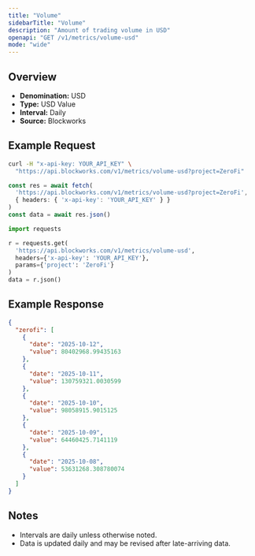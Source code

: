 ```yaml
---
title: "Volume"
sidebarTitle: "Volume"
description: "Amount of trading volume in USD"
openapi: "GET /v1/metrics/volume-usd"
mode: "wide"
---
```


## Overview

- **Denomination:** USD
- **Type:** USD Value
- **Interval:** Daily
- **Source:** Blockworks

## Example Request

<CodeGroup>

```bash cURL
curl -H "x-api-key: YOUR_API_KEY" \
  "https://api.blockworks.com/v1/metrics/volume-usd?project=ZeroFi"
```

```typescript TypeScript
const res = await fetch(
  'https://api.blockworks.com/v1/metrics/volume-usd?project=ZeroFi',
  { headers: { 'x-api-key': 'YOUR_API_KEY' } }
)
const data = await res.json()
```

```python Python
import requests

r = requests.get(
  'https://api.blockworks.com/v1/metrics/volume-usd',
  headers={'x-api-key': 'YOUR_API_KEY'},
  params={'project': 'ZeroFi'}
)
data = r.json()
```

</CodeGroup>

## Example Response

```json
{
  "zerofi": [
    {
      "date": "2025-10-12",
      "value": 80402968.99435163
    },
    {
      "date": "2025-10-11",
      "value": 130759321.0030599
    },
    {
      "date": "2025-10-10",
      "value": 98058915.9015125
    },
    {
      "date": "2025-10-09",
      "value": 64460425.7141119
    },
    {
      "date": "2025-10-08",
      "value": 53631268.308780074
    }
  ]
}
```

## Notes
- Intervals are daily unless otherwise noted.
- Data is updated daily and may be revised after late-arriving data.